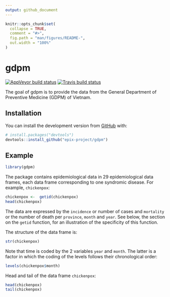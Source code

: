 ```yaml
---
output: github_document
---
```


<!-- README.md is generated from README.Rmd. Please edit that file -->

```r
knitr::opts_chunk$set(
  collapse = TRUE,
  comment = "#>",
  fig.path = "man/figures/README-",
  out.width = "100%"
)
```
# gdpm

<!-- badges: start -->
[![AppVeyor build status](https://ci.appveyor.com/api/projects/status/github/epix-project/gdpm?branch=master&svg=true)](https://ci.appveyor.com/project/epix-project/gdpm)
[![Travis build status](https://travis-ci.org/epix-project/gdpm.svg?branch=master)](https://travis-ci.org/epix-project/gdpm)
<!-- badges: end -->

The goal of gdpm is to provide the data from the General Department of Preventive 
Medicine (GDPM) of Vietnam. 

## Installation

You can install the development version from [GitHub](https://github.com/) with:

``` r
# install.packages("devtools")
devtools::install_github("epix-project/gdpm")
```
## Example

```r
library(gdpm)
```

The package contains epidemiological data in 29 epidemiological data frames, each data frame corresponding to one syndromic disease. For example, `chickenpox`:

```r
chickenpox <-  getid(chickenpox)
head(chickenpox)
```

The data are expressed by the `incidence` or number of cases and `mortality` or the number of death per `province`, `month` and `year`.
See below, the section on the `getid` function, for an illustration of the specificity of this function.

The structure of the data frame is:

```r
str(chickenpox)
```

Note that time is coded by the 2 variables `year` and `month`. The latter is a factor in which the coding of the levels follows their chronological order:

```r
levels(chickenpox$month)
```

Head and tail of the data frame `chickenpox`:

```r
head(chickenpox)
tail(chickenpox)
```
